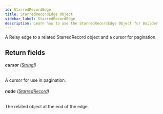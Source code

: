 ```yaml
---
id: StarredRecordEdge
title: StarredRecordEdge Object
sidebar_label: StarredRecordEdge
description: Learn how to use the StarredRecordEdge Object for Builder's API.
---
```


A Relay edge to a related StarredRecord object and a cursor for pagination.

## Return fields

###### <b>cursor</b> ([String!](/docs/composer/builder/api/schema/scalar/String.mdx))

A cursor for use in pagination.

###### <b>node</b> ([StarredRecord](/docs/composer/builder/api/schema/object/StarredRecord.mdx))

The related object at the end of the edge.
